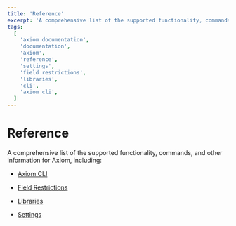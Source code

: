 ```yaml
---
title: 'Reference'
excerpt: 'A comprehensive list of the supported functionality, commands, and other information for Axiom.'
tags:
  [
    'axiom documentation',
    'documentation',
    'axiom',
    'reference',
    'settings',
    'field restrictions',
    'libraries',
    'cli',
    'axiom cli',
  ]
---
```


# Reference

A comprehensive list of the supported functionality, commands, and other information for Axiom, including:

- [Axiom CLI](/docs/reference/cli)

- [Field Restrictions](/docs/reference/field-restrictions)

- [Libraries](/docs/reference/libraries)

- [Settings](/docs/reference/settings)
